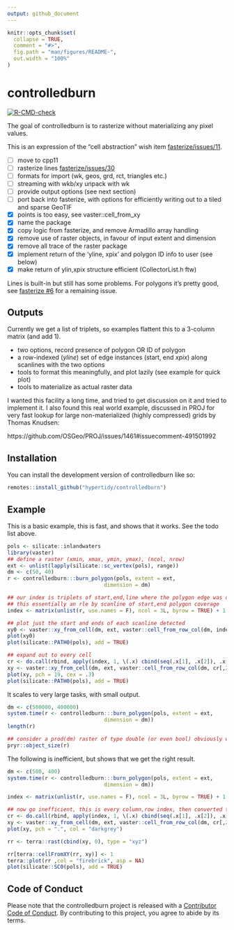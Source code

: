 ```yaml
---
output: github_document
---
```


<!-- README.md is generated from README.Rmd. Please edit that file -->

```r
knitr::opts_chunk$set(
  collapse = TRUE,
  comment = "#>",
  fig.path = "man/figures/README-",
  out.width = "100%"
)
```


# controlledburn 

<!-- badges: start -->
[![R-CMD-check](https://github.com/hypertidy/controlledburn/actions/workflows/R-CMD-check.yaml/badge.svg)](https://github.com/hypertidy/controlledburn/actions/workflows/R-CMD-check.yaml)
<!-- badges: end -->

The goal of controlledburn is to rasterize without materializing any pixel values.


This is an expression of the "cell abstraction" wish item [fasterize/issues/11](https://github.com/ecohealthalliance/fasterize/issues/11). 

- [ ] move to cpp11
- [ ] rasterize lines [fasterize/issues/30](https://github.com/ecohealthalliance/fasterize/issues/30)
- [ ] formats for import (wk, geos, grd, rct, triangles etc.)
- [ ] streaming with wkb/xy unpack with wk
- [ ] provide output options (see next section)
- [ ] port back into fasterize, with options for efficiently writing out to a tiled and sparse GeoTIF
- [x] points is too easy, see vaster::cell_from_xy
- [x] name the package
- [x] copy logic from fasterize, and remove Armadillo array handling
- [x] remove use of raster objects, in favour of input extent and dimension
- [x] remove all trace of the raster package
- [x] implement return of the 'yline, xpix' and polygon ID info to user (see below)
- [x] make return of ylin,xpix structure efficient (CollectorList.h ftw)

Lines is built-in but still has some problems. For polygons it's pretty good, see [fasterize #6](https://github.com/ecohealthalliance/fasterize/issues/6) for a remaining issue. 

## Outputs

Currently we get a list of triplets, so examples flattent this to a 3-column matrix (and add 1). 

* two options, record presence of polygon OR ID of polygon
* a row-indexed (*yline*) set of edge instances (start, end *xpix*) along scanlines with the two options
* tools to format this meaningfully, and plot lazily (see example for quick plot)
* tools to materialize as actual raster data

I wanted this facility a long time, and tried to get discussion on it and tried
to implement it.  I also found this real world example, discussed in PROJ for
very fast lookup for large non-materialized (highly compressed) grids by Thomas
Knudsen:

https://github.com/OSGeo/PROJ/issues/1461#issuecomment-491501992


## Installation

You can install the development version of controlledburn like so:

``` r
remotes::install_github("hypertidy/controlledburn")
```

## Example

This is a basic example, this is fast, and shows that it works. See the todo list above. 

```r
pols <- silicate::inlandwaters
library(vaster)
## define a raster (xmin, xmax, ymin, ymax), (ncol, nrow)
ext <- unlist(lapply(silicate::sc_vertex(pols), range))
dm <- c(50, 40)
r <- controlledburn:::burn_polygon(pols, extent = ext,
                               dimension = dm)

## our index is triplets of start,end,line where the polygon edge was detected - 
## this essentially an rle by scanline of start,end polygon coverage
index <- matrix(unlist(r, use.names = F), ncol = 3L, byrow = TRUE) + 1 ## plus one because 0-index internally

## plot just the start and ends of each scanline detected
xy0 <- vaster::xy_from_cell(dm, ext, vaster::cell_from_row_col(dm, index[,c(3, 3)], index[,1:2]))
plot(xy0)
plot(silicate::PATH0(pols), add = TRUE)

## expand out to every cell
cr <- do.call(rbind, apply(index, 1, \(.x) cbind(seq(.x[1], .x[2]), .x[3])))
xy <- vaster::xy_from_cell(dm, ext, vaster::cell_from_row_col(dm, cr[,2], cr[,1]))
plot(xy, pch = 19, cex = .3)
plot(silicate::PATH0(pols), add = TRUE)


```

It scales to very large tasks, with small output. 

```r
dm <- c(500000, 400000)
system.time(r <- controlledburn:::burn_polygon(pols, extent = ext,
                               dimension = dm))
length(r)

## consider a prod(dm) raster of type double (or even bool) obviously would compress again but why churn
pryr::object_size(r)  
```



The following is inefficient, but shows that we get the right result. 

```r
dm <- c(500, 400)
system.time(r <- controlledburn:::burn_polygon(pols, extent = ext,
                               dimension = dm))

index <- matrix(unlist(r, use.names = F), ncol = 3L, byrow = TRUE) + 1 ## plus one because 0-index internally

## now go inefficient, this is every column,row index, then converted to cell, converted to xy
cr <- do.call(rbind, apply(index, 1, \(.x) cbind(seq(.x[1], .x[2]), .x[3])))
xy <- vaster::xy_from_cell(dm, ext, vaster::cell_from_row_col(dm, cr[,2], cr[,1]))
plot(xy, pch = ".", col = "darkgrey")

rr <- terra::rast(cbind(xy, 0), type = "xyz")

rr[terra::cellFromXY(rr, xy)] <- 1
terra::plot(rr ,col = "firebrick", asp = NA)
plot(silicate::SC0(pols), add = TRUE)
```




## Code of Conduct
  
Please note that the controlledburn project is released with a [Contributor Code of Conduct](https://contributor-covenant.org/version/2/1/CODE_OF_CONDUCT.html). By contributing to this project, you agree to abide by its terms.
